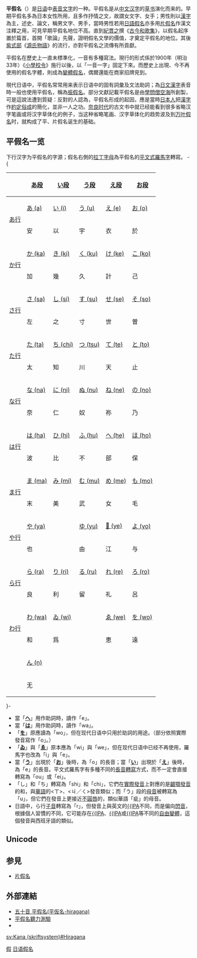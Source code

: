 {{Infobox writing system
| name       = 平假名 [平假文]
| type       = [[音節文字|音節文字]]
| languages  = [[日語|日語]]以及
| time       = 約公元800年至今
| fam1       = [[汉字|汉字]]
| fam2       = [[日語假名|假名]]
| fam3       = [[萬葉假名|萬葉假名]]
| sisters    = [[片假名|片假名]]、[[變體假名|變體假名]]
| iso15924   = H
| sample     = Japanese_Hiragana_kyokashotai_HI.png
| image_size = 100px
}}
{{japanese
| japanese = 平仮名
| kana     = ひらがな
| romaji   = Hiragana
}}

'''平假名'''（{{jpn|j=平仮名|hg=ひらがな|kk=ヒラガナ|rm=hiragana|f=t}}）是[[日语|日语]]中[[表音文字|表音文字]]的一种。平假名是从[[中文|中文汉字]]的[[草书|草书]]演化而来的。早期平假名多為日本女性所用，且多作抒情之文，故謂女文字、女手；男性則以[[日本汉字|漢字]]為主，述史、論文，稱男文字、男手，當時男性若用[[日語假名|日語假名]]亦多用[[片假名|片假名]]作漢文注釋之用，可見早期平假名地位不高。直到[[紀貫之|紀貫之]]撰《[[古今和歌集|古今和歌集]]》，以假名起序置於篇首，首開「歌論」先聲，證明假名文學的價值，才奠定平假名的地位。其後[[紫式部|紫式部]]《[[源氏物語|源氏物語]]》的流行，亦對平假名之流傳有所貢獻。

平假名在歷史上一直未標準化，一音有多種寫法。現行的形式係於1900年（明治33年）《[[小學校令|小學校令]]》施行以後，以「一音一字」固定下來。而歷史上出現、今不再使用的假名字體，則成為[[變體假名|變體假名]]，偶爾還能在商家招牌見到。

現代日语中，平假名常常用来表示日语中的固有詞彙及文法助詞；為[[日文漢字|日文漢字]]表音時一般也使用平假名，稱為[[振假名|振假名]]。部分文獻記載平假名是由[[學問僧|學問僧]][[空海|空海]]所創製，可是這說法遭到質疑：反對的人認為，平假名形成的起因，應是當時[[日本人|日本人]]把[[漢字|漢字]]作[[約定俗成|約定俗成]]的簡化，並非一人之功。[[奈良时代|奈良时代]]的古文书中就已经能看到很多省略汉字笔画或将汉字草体化的例子，当这种省略笔画、汉字草体化的趋势波及到[[万叶假名|万叶假名]]时，就构成了平、片假名诞生的基础。

==平假名一览==
{{Japanese writing}}
下行汉字为平假名的字源；假名右側的[[拉丁字母|拉丁字母]]為平假名的[[平文式羅馬字|平文式羅馬字]]轉寫。
-{
{| class="wikitable" style="{{Table center}}" cellpadding="5px" cellspacing="2px" lang="ja"
|-bgcolor="#BECFEB" valign=top align="center"
!bgcolor="#D4D4D4"| ||[[あ段|あ段]]||[[い段|い段]]||[[う段|う段]]||[[え段|え段]]||[[お段|お段]]
|-bgcolor="#E7F5DE" valign="top" align="center"
!rowspan="2" bgcolor="#BECFEB"|[[あ行|あ行]]!![[あ|あ (a)]]!![[い|い (i)]]!![[う|う (u)]]!![[え|え (e)]]!![[お|お (o)]]
|-bgcolor="#E7F5DE" valign="top" align="center"
|安||以||宇||衣||於
|-bgcolor="#E7F5DE" valign="top" align="center"
!rowspan="2" bgcolor="#BECFEB"|[[か行|か行]]!![[か|か (ka)]]!![[き|き (ki)]]!![[く|く (ku)]]!![[け|け (ke)]]!![[こ|こ (ko)]]
|-bgcolor="#E7F5DE" valign="top" align="center"
|加||幾||久||計||己
|-bgcolor="#E7F5DE" valign="top" align="center"
!rowspan="2" bgcolor="#BECFEB"|[[さ行|さ行]]!![[さ|さ (sa)]]!![[し|し (si)]]!![[す|す (su)]]!![[せ|せ (se)]]!![[そ|そ (so)]]
|-bgcolor="#E7F5DE" valign="top" align="center"
|左||之||寸||世||曽
|-bgcolor="#E7F5DE" valign="top" align="center"
!rowspan="2" bgcolor="#BECFEB"|[[た行|た行]]!![[た|た (ta)]]!![[ち|ち (chi)]]!![[つ|つ (tsu)]]!![[て|て (te)]]!![[と|と (to)]]
|-bgcolor="#E7F5DE" valign="top" align="center"
|太||知||川||天||止
|-bgcolor="#E7F5DE" valign="top" align="center"
!rowspan="2" bgcolor="#BECFEB"|[[な行|な行]]!![[な|な (na)]]!![[に|に (ni)]]!![[ぬ|ぬ (nu)]]!![[ね|ね (ne)]]!![[の|の (no)]]
|-bgcolor="#E7F5DE" valign="top" align="center"
|奈||仁||奴||祢||乃
|-bgcolor="#E7F5DE" valign="top" align="center"
!rowspan="2" bgcolor="#BECFEB"|[[は行|は行]]!![[は|は (ha)]]!![[ひ|ひ (hi)]]!![[ふ|ふ (hu)]]!![[へ|へ (he)]]!![[ほ|ほ (ho)]]
|-bgcolor="#E7F5DE" valign="top" align="center"
|波||比||不||部||保
|-bgcolor="#E7F5DE" valign="top" align="center"
!rowspan="2" bgcolor="#BECFEB"|[[ま行|ま行]]!![[ま|ま (ma)]]!![[み|み (mi)]]!![[む|む (mu)]]!![[め|め (me)]]!![[も|も (mo)]]
|-bgcolor="#E7F5DE" valign="top" align="center"
|末||美||武||女||毛
|-bgcolor="#E7F5DE" valign="top" align="center"
!rowspan="2" bgcolor="#BECFEB"|[[や行|や行]]!![[や|や (ya)]]!!bgcolor="#E9E9E9"| !![[ゆ|ゆ (yu)]]!!bgcolor="#E9E9E9"| [[𛀁|𛀁 (ye)]]!![[よ|よ (yo)]]
|-bgcolor="#E7F5DE" valign="top" align="center"
|也||bgcolor="#E9E9E9"| ||由||bgcolor="#E9E9E9"| 江||与
|-bgcolor="#E7F5DE" valign="top" align="center"
!rowspan="2" bgcolor="#BECFEB"|[[ら行|ら行]]!![[ら|ら (ra)]]!![[り|り (ri)]]!![[る|る (ru)]]!![[れ|れ (re)]]!![[ろ|ろ (ro)]]
|-bgcolor="#E7F5DE" valign="top" align="center"
|良||利||留||礼||呂
|-bgcolor="#E7F5DE" valign="top" align="center"
!rowspan="2" bgcolor="#BECFEB"|[[わ行|わ行]]!![[わ|わ (wa)]]!![[ゐ|ゐ (wi)]]!!bgcolor="#E9E9E9"| !![[ゑ|ゑ (we)]]!![[を|を (wo)]]
|-bgcolor="#E7F5DE" valign="top" align="center"
|和||爲||bgcolor="#E9E9E9"| ||恵||遠
|-bgcolor="#E7F5DE" valign="top" align="center"
!rowspan="2" bgcolor="#BECFEB"| !!colspan="5"|[[ん|ん (n)]]
|-bgcolor="#E7F5DE" valign="top" align="center"
|colspan="5"|无
|}
}-

*當「<span lang="ja">'''[[へ|へ]]'''</span>」用作助詞時，讀作「e」。
*當「<span lang="ja">'''[[は|は]]'''</span>」用作助詞時，讀作「wa」。
*「<span lang="ja">'''[[を|を]]'''</span>」原應讀為「wo」，但在现代日语中只用於助詞的用途。（部分依照實際發音寫作「o」。）
*「<span lang="ja">'''[[ゐ|ゐ]]'''</span>」與「<span lang="ja">'''[[ゑ|ゑ]]'''</span>」原本應為「wi」與「we」，但在现代日语中已经不再使用，羅馬字也改為「i」與「e」。
*當「<span lang="ja">'''[[う|う]]'''</span>」出現於「<span lang="ja">'''[[お|お]]'''</span>」後時，為「o」的長音；當「<span lang="ja">'''[[い|い]]'''</span>」出現於「<span lang="ja">'''[[え|え]]'''</span>」後時，為「e」的長音。平文式羅馬字有多種不同的[[平文式罗马字#變體|長音轉寫]]方式，而不一定會直接轉寫為「ou」或「ei」。
*「し」和「ち」轉寫為「shi」和「chi」，它們在[[日語音系|實際發音]]上對應的是[[齦顎音|齦顎發音]]的{{IPA|[ɕ]}}和{{IPA|[t͡ɕ]}}，與[[華語|華語]]的<ㄒ>、<ㄐ／ㄑ>發音類似；而「う」段的[[元音|母音]]被轉寫為「u」，但它們在發音上更接近[[圓唇|不圓唇]]的{{IPA|[ɯ]}}，類似華語「疵」的母音。
*日語中，ら行[[輔音|子音]]轉寫為「r」，但發音上與英文的[[齒齦近音|{{IPA]]不同，而是偏向[[閃音|閃音]]，根據個人習慣的不同，它可能存在[[齒齦閃音|{{IPA]]、[[捲舌閃音|{{IPA]]或[[齒齦邊閃音|{{IPA]]等不同的[[自由變體|自由變體]]，這個發音與西班牙語的<r>類似。

==Unicode==
{{center|{{Unicode chart Hiragana}}}}

==参見==
{{Portal|日本}}

* [[片假名|片假名]]

==外部連結==
{{Commons|Hiragana}}

* [http://www.tiao.com.tw/nihongo/roma_ji/hiragana/romaji_hira.html 五十音 平假名(平仮名-hiragana)] {{Wayback|url=http://www.tiao.com.tw/nihongo/roma_ji/hiragana/romaji_hira.html |date=20060715195152 }} {{zh-tw}}
* [https://web.archive.org/web/20100105121948/http://www.sayjack.com/japanese/hiragana/quiz 平假名聽力測驗] {{en}}
* {{youtube|8h7ZKcZ1Q_E|"怎么写平假名"}}

{{Japanese language}}

{{Authority control}}

[[Category:日语|假]]
[[Category:日语假名|]]

[[sv:Kana_(skriftsystem)#Hiragana|sv:Kana (skriftsystem)#Hiragana]]